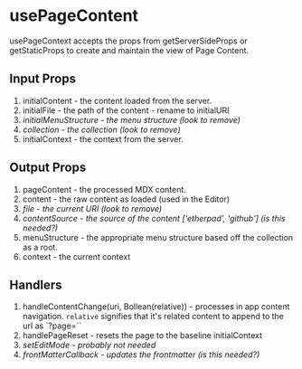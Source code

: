 
<Meta title="Hooks/usePageContent" />

# usePageContent

usePageContext accepts the props from getServerSideProps or getStaticProps to create and maintain the view of Page Content.

## Input Props

1. initialContent - the content loaded from the server.
2. initialFile - the path of the content - rename to initialURI
3. *initialMenuStructure - the menu structure (look to remove)*
4. *collection - the collection (look to remove)*
5. initialContext - the context from the server.


## Output Props

1. pageContent - the processed MDX content.
2. content - the raw content as loaded (used in the Editor)
3. *file - the current URI (look to remove)*
4. *contentSource - the source of the content ['etherpad', 'github'] (is this needed?)*
5. menuStructure - the appropriate menu structure based off the collection as a root.
6. context - the current context

## Handlers

1. handleContentChange(uri, Bollean(relative)) - processes in app content navigation. `relative` signifies that it's related content to append to the url as `?page=``
2. handlePageReset - resets the page to the baseline initialContext
3. *setEditMode - probably not needed*
4. *frontMatterCallback - updates the frontmatter (is this needed?)*


